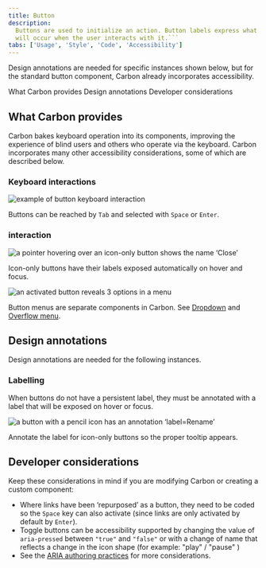 ```yaml
---
title: Button
description:
  Buttons are used to initialize an action. Button labels express what action
  will occur when the user interacts with it.```
tabs: ['Usage', 'Style', 'Code', 'Accessibility']
---
```


<PageDescription>

Design annotations are needed for specific instances shown below, but for the standard button component, Carbon already incorporates accessibility.

</PageDescription>

<AnchorLinks>
  <AnchorLink>What Carbon provides</AnchorLink>
  <AnchorLink>Design annotations</AnchorLink>
  <AnchorLink>Developer considerations</AnchorLink>
</AnchorLinks>

## What Carbon provides

Carbon bakes keyboard operation into its components, improving the experience of blind users and others who operate via the keyboard. Carbon incorporates many other accessibility considerations, some of which are described below.

### Keyboard interactions

<Row>
<Column colLg={8}>

![example of button keyboard interaction](images/button-accessibility-1.png)

</Column>
</Row>

Buttons can be reached by `Tab` and selected with `Space` or `Enter`.

### interaction

<Row>
<Column colLg={8}>

![a pointer hovering over an icon-only button shows the name ‘Close’](images/button-accessibility-2.png)

</Column>
</Row>

Icon-only buttons have their labels exposed automatically on hover and focus.

<Row>
<Column colLg={8}>

![an activated button reveals 3 options in a menu](images/button-accessibility-3.png)

</Column>
</Row>

Button menus are separate components in Carbon. See [Dropdown](https://carbondesignsystem.com/components/dropdown/usage/) and [Overflow menu](https://carbondesignsystem.com/components/overflow-menu/usage/).

## Design annotations

Design annotations are needed for the following instances.

### Labelling

When buttons do not have a persistent label, they must be annotated with a label that will be exposed on hover or focus.

<Row>
<Column colLg={8}>

![a button with a pencil icon has an annotation ‘label=Rename’](images/button-accessibility-4.png)

</Column>
</Row>

Annotate the label for icon-only buttons so the proper tooltip appears.

## Developer considerations

Keep these considerations in mind if you are modifying Carbon or creating a custom component:

* Where links have been ‘repurposed’ as a button, they need to be coded so the `Space` key can also activate (since links are only activated by default by `Enter`).
* Toggle buttons can be accessibility supported by changing the value of `aria-pressed` between `"true"` and `"false"` or with a change of name that
reflects a change in the icon shape (for example: "play" / "pause" )
* See the [ARIA authoring practices](https://www.w3.org/TR/wai-aria-practices-1.2/#button) for more considerations.
